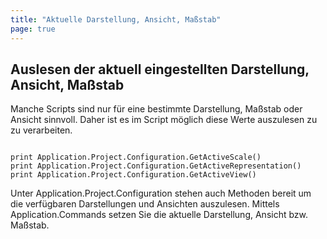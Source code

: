 ```yaml
---
title: "Aktuelle Darstellung, Ansicht, Maßstab"
page: true
---
```

## Auslesen der aktuell eingestellten Darstellung, Ansicht, Ma&#223;stab

Manche Scripts sind nur f&#252;r eine bestimmte Darstellung, Ma&#223;stab oder Ansicht sinnvoll. Daher ist es im Script m&#246;glich diese Werte auszulesen zu zu verarbeiten.


```

print Application.Project.Configuration.GetActiveScale()
print Application.Project.Configuration.GetActiveRepresentation()
print Application.Project.Configuration.GetActiveView()

```


<Success>
Unter Application.Project.Configuration stehen auch Methoden bereit um die verf&#252;gbaren Darstellungen und Ansichten auszulesen.
</Success>

<Success>
Mittels Application.Commands setzen Sie die aktuelle Darstellung, Ansicht bzw. Ma&#223;stab.
</Success>
